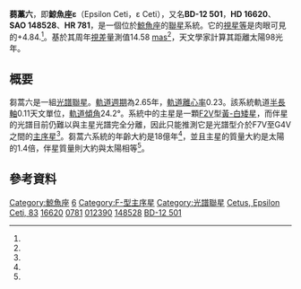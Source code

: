 {{Starbox begin
 | name = Epsilon Ceti
}}
{{Starbox observe
 | epoch = [[J2000.0|J2000.0]]
 | equinox = [[J2000.0|J2000.0]] ([[国际天球参考系统|ICRS]])
 | constell = [[鯨魚座|鯨魚座]]
 | 星官 = [[蒭藁|蒭藁]]
 | ra = {{RA|02|39|33.82853}}<ref name=vanLeeuwen2007/>
 | dec = {{DEC|−11|52|19.7132}}<ref name=vanLeeuwen2007/>
 | appmag_v = +4.84<ref name=Mermilliod1986/>
}}
{{Starbox character
 | class = {{nowrap|F2V + F7/G4V}}<ref name=Docobo2013/>
 | b-v = +0.45<ref name=Mermilliod1986/>
 | u-b = −0.02<ref name=Mermilliod1986/>
 | r-i = 
 | variable = 
}}
{{Starbox astrometry
 | radial_v = 
 | prop_mo_ra = +161.62<ref name=vanLeeuwen2007/>
 | prop_mo_dec = −230.53<ref name=vanLeeuwen2007/>
 | parallax = 35.1
 | p_error = 1.0
 | parallax_footnote = <ref name=vanLeeuwen2007/>
 | absmag_v = 
}}
{{Starbox orbit
 | reference = <ref name=Docobo2013/>
 | period = {{Val|2.6512|0.0005}}
 | axis = {{Val|0.1063|0.0005}}
 | eccentricity = {{Val|0.230|0.001}}
 | inclination = {{Val|24.2|0.2}}
 | node = {{Val|90.2|0.2}}
 | periastron = {{Val|2012.3109|0.0005}}
 | periarg = {{Val|40.8|0.2}}
}}
{{Starbox detail
 | source = 
 | component1 = ε Cet A
 | mass = {{Val|1.37|0.09}}<ref name=Docobo2013/>
 | radius = 
 | luminosity = 
 | temperature = {{Val|6537|222|fmt=commas}}<ref name=David2015/>
 | gravity = {{Val|4.21|0.14}}<ref name=David2015/>
 | metal_fe = 
 | rotational_velocity = 
 | age_gyr = 1.8<ref name=David2015/>
 | component2 = ε Cet B
 | mass2 = {{Val|1.03|0.08}}<ref name=Docobo2013/>
}}
{{Starbox catalog
 | names = [[拜耳命名法|ε Cet]], [[佛蘭斯蒂德命名法|83 Cet]], [[波恩星表|BD]]−12° 501, [[HD星表|HD]] 16620, [[依巴谷星表|HIP]] 12390, [[亮星星表|HR]] 781, [[SAO星表|SAO]] 148528.<ref name=SIMBAD/>
}}
{{Starbox reference
 | Simbad = eps+Cet
}}
{{Starbox end}}
'''蒭藁六'''，即'''鯨魚座ε'''（Epsilon Ceti，ε Ceti），又名'''BD-12 501'''，'''HD 16620'''、'''SAO 148528'''、'''HR 781'''，是一個位於[[鯨魚座|鯨魚座]]的[[聯星|聯星]]系統。它的[[視星等|視星等]]是肉眼可見的+4.84.<ref name=Mermilliod1986/>。基於其周年[[恆星視差|視差]]量測值14.58 [[角秒|mas]]<ref name=vanLeeuwen2007/>，天文學家計算其距離太陽98光年。

== 概要 ==
芻蒿六是一組[[聯星#光譜聯星|光譜聯星]]。[[軌道週期|軌道週期]]為2.65年，[[軌道離心率|軌道離心率]]0.23。該系統軌道[[半長軸|半長軸]]0.11天文單位，[[軌道傾角|軌道傾角]]24.2°。系統中的主星是一顆[[恆星光譜|F2V]]型[[黃-白矮星|黃-白矮星]]，而伴星的光譜目前仍難以與主星光譜完全分離，因此只能推測它是光譜型介於F7V至G4V之間的[[主序星|主序星]]<ref name=Docobo2013/>。芻蒿六系統的年齡大約是18億年<ref name=David2015/>，並且主星的質量大約是太陽的1.4倍，伴星質量則大約與太陽相等<ref name=Docobo2013/>。

==參考資料==
{{reflist|refs=

<ref name=vanLeeuwen2007>{{citation
 | title=Validation of the new Hipparcos reduction
 | last1=van Leeuwen | first1=F.
 | journal=Astronomy and Astrophysics
 | volume=474 | issue=2 | pages=653–664 | date=2007
 | arxiv=0708.1752 | bibcode=2007A&A...474..653V
 | doi=10.1051/0004-6361:20078357 | postscript=. }}</ref>

<ref name=Mermilliod1986>{{citation
 | last1=Mermilliod | first1=J.-C.
 | title=Compilation of Eggen's UBV data, transformed to UBV (unpublished)
 | journal=Catalogue of Eggen's UBV data | year=1986
 | publisher=SIMBAD | bibcode=1986EgUBV........0M | postscript=. }}</ref>

<ref name=David2015>{{citation
 | last1=David | first1=Trevor J. | last2=Hillenbrand | first2=Lynne A.
 | title=The Ages of Early-Type Stars: Strömgren Photometric Methods Calibrated, Validated, Tested, and Applied to Hosts and Prospective Hosts of Directly Imaged Exoplanets
 | journal=The Astrophysical Journal
 | volume=804 | issue=2 | pages=146 | year=2015
 | bibcode=2015ApJ...804..146D | doi=10.1088/0004-637X/804/2/146
 | arxiv=1501.03154 | postscript=. }}</ref>

<ref name=Docobo2013>{{citation
 | title=Dynamical and physical properties of 22 binaries discovered by W. S. Finsen
 | last1=Docobo | first1=J. A. | last2=Andrade | first2=M.
 | journal=Monthly Notices of the Royal Astronomical Society
 | volume=428 | issue=1 | pages=321–339 | year=2013 | postscript=.
 | bibcode=2013MNRAS.428..321D | doi=10.1093/mnras/sts045 }}</ref>

<ref name=SIMBAD>{{citation
 | title=eps Cet -- Spectroscopic binary
 | work=SIMBAD Astronomical Database
 | publisher=Centre de Données astronomiques de Strasbourg
 | url=http://simbad.u-strasbg.fr/simbad/sim-id?Ident=eps+Cet
 | accessdate=2017-02-04
 | postscript=.
 | archive-date=2020-11-05
 | archive-url=https://web.archive.org/web/20201105110728/http://simbad.u-strasbg.fr/simbad/sim-id?Ident=eps+Cet
 | dead-url=no
 }}</ref>

}}

{{鲸鱼座恒星}}
{{星官|蒭藁|6|5}}
[[Category:鯨魚座|Category:鯨魚座]]
[[Category:蒭藁|6]]
[[Category:F-型主序星|Category:F-型主序星]]
[[Category:光譜聯星|Category:光譜聯星]]
[[Category:拜耳天體|Cetus, Epsilon]]
[[Category:佛氏天體|Ceti, 83]]
[[Category:HD和HDE天體|16620]]
[[Category:HR天體|0781]]
[[Category:HIP天體|012390]]
[[Category:SAO天體|148528]]
[[Category:BD、CD和CP天体|BD-12 501]]